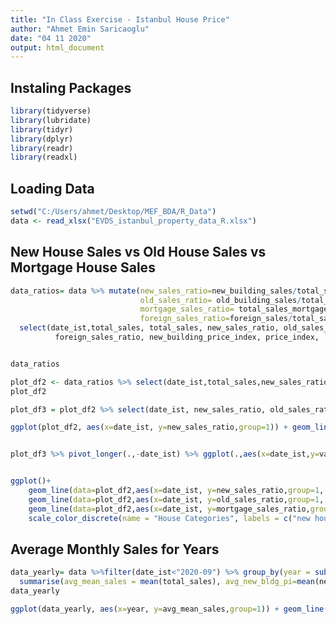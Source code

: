 ```yaml
---
title: "In Class Exercise - Istanbul House Price"
author: "Ahmet Emin Saricaoglu"
date: "04 11 2020"
output: html_document
---
```



## Instaling Packages

```r
library(tidyverse)
library(lubridate)
library(tidyr)
library(dplyr)
library(readr)
library(readxl)
```

## Loading Data
```r
setwd("C:/Users/ahmet/Desktop/MEF_BDA/R_Data")
data <- read_xlsx("EVDS_istanbul_property_data_R.xlsx")
```
## New House Sales vs Old House Sales vs Mortgage House Sales
```r
data_ratios= data %>% mutate(new_sales_ratio=new_building_sales/total_sales, 
                             old_sales_ratio= old_building_sales/total_sales, 
                             mortgage_sales_ratio= total_sales_mortgage/total_sales,
                             foreign_sales_ratio=foreign_sales/total_sales) %>% 
  select(date_ist,total_sales, total_sales, new_sales_ratio, old_sales_ratio, mortgage_sales_ratio,
          foreign_sales_ratio, new_building_price_index, price_index, `house_unit_price_Tl/m2`)


data_ratios

plot_df2 <- data_ratios %>% select(date_ist,total_sales,new_sales_ratio,old_sales_ratio,mortgage_sales_ratio,foreign_sales_ratio) 
plot_df2

plot_df3 = plot_df2 %>% select(date_ist, new_sales_ratio, old_sales_ratio, mortgage_sales_ratio)

ggplot(plot_df2, aes(x=date_ist, y=new_sales_ratio,group=1)) + geom_line()+ geom_point(color="blue") + labs(x = "Months", y = "Sales Ratio of New Houses")


plot_df3 %>% pivot_longer(.,-date_ist) %>% ggplot(.,aes(x=date_ist,y=value, group=1,color=name)) + geom_line() + labs(x = "Months", y = "Sales Ratios")


ggplot()+
    geom_line(data=plot_df2,aes(x=date_ist, y=new_sales_ratio,group=1, colour="darkblue"),size=1 )+
    geom_line(data=plot_df2,aes(x=date_ist, y=old_sales_ratio,group=1, colour="red"),size=1) +
    geom_line(data=plot_df2,aes(x=date_ist, y=mortgage_sales_ratio,group=1, colour="green"), size=1)+   
    scale_color_discrete(name = "House Categories", labels = c("new house sales ratio", "old house sales ratio","mortgage house sales ratio")) + labs(x = "date", y = "Sales Ratios")


```

## Average Monthly Sales for Years
```r
data_yearly= data %>%filter(date_ist<"2020-09") %>% group_by(year = substr(date_ist,1,4)) %>%
  summarise(avg_mean_sales = mean(total_sales), avg_new_bldg_pi=mean(new_building_price_index), avg_price_index=mean(price_index))
data_yearly

ggplot(data_yearly, aes(x=year, y=avg_mean_sales,group=1)) + geom_line()+ geom_point(color="red") + labs(x = "Years", y = "Monthly Number of Sales")

```



